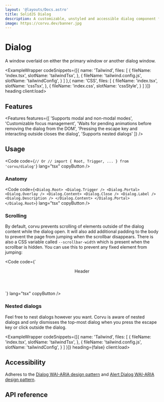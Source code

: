 ```yaml
---
layout: '@layouts/Docs.astro'
title: SolidJS Dialog
description: A customizable, unstyled and accessible dialog component for SolidJS
image: https://corvu.dev/banner.jpg
---
```


# Dialog

A window overlaid on either the primary window or another dialog window.

<ExampleWrapper codeSnippets={[{
  name: 'Tailwind',
  files: [
    {
      fileName: 'index.tsx',
      slotName: 'tailwindTsx',
    },
    {
      fileName: 'tailwind.config.js',
      slotName: 'tailwindConfig',
    }
  ]
},{
  name: 'CSS',
  files: [
    {
      fileName: 'index.tsx',
      slotName: 'cssTsx',
    },
    {
      fileName: 'index.css',
      slotName: 'cssStyle',
    }
  ]
}]} heading client:load>
  <BasicExample client:load />
  <RawCode slot="tailwindTsx" code={TailwindTsx} lang="tsx" />
  <RawCode slot="tailwindConfig" code={TailwindConfig} lang="js" />
  <RawCode slot="cssTsx" code={CssTsx} lang="tsx" />
  <RawCode slot="cssStyle" code={CssStyle} lang="css" />
</ExampleWrapper>

## Features
<Features features={[
  'Supports modal and non-modal modes',
  'Customizable focus management',
  'Waits for pending animations before removing the dialog from the DOM',
  'Pressing the escape key and interacting outside closes the dialog',
  'Supports nested dialogs'
]} />

## Usage
<Code code={`
// Or
// import { Root, Trigger, ... } from 'corvu/dialog'
`} lang="tsx" copyButton />

### Anatomy

<Code code={`
<Dialog.Root>
  <Dialog.Trigger />
  <Dialog.Portal>
    <Dialog.Overlay />
    <Dialog.Content>
      <Dialog.Close />
      <Dialog.Label />
      <Dialog.Description />
    </Dialog.Content>
  </Dialog.Portal>
</Dialog.Root>
`} lang="tsx" copyButton />

### Scrolling
By default, corvu prevents scrolling of elements outside of the dialog content while the dialog open. It will also add additional padding to the body to prevent the page from jumping when the scrollbar disappears. There is also a CSS variable called `--scrollbar-width` which is present when the scrollbar is hidden. You can use this to prevent any fixed element from jumping:

<Code code={`
<header
  class="fixed top-0 inset-x-0 z-50"
  style={{
    'padding-right': 'var(--scrollbar-width, 0)',
  }}
>
  Header
</header>
`} lang="tsx" copyButton />

### Nested dialogs
Feel free to nest dialogs however you want. Corvu is aware of nested dialogs and only dismisses the top-most dialog when you press the escape key or click outside the dialog.

<ExampleWrapper codeSnippets={[{
  name: 'Tailwind',
  files: [
    {
      fileName: 'index.tsx',
      slotName: 'tailwindTsx',
    },
    {
      fileName: 'tailwind.config.js',
      slotName: 'tailwindConfig',
    }
  ]
}]} heading={false} client:load>
  <NestedExample client:load />
  <RawCode slot="tailwindTsx" code={NestedTailwindTsx} lang="tsx" />
  <RawCode slot="tailwindConfig" code={TailwindConfig} lang="js" />
</ExampleWrapper>

## Accessibility
Adheres to the [Dialog WAI-ARIA design pattern](https://www.w3.org/WAI/ARIA/apg/patterns/dialog-modal) and [Alert Dialog WAI-ARIA design pattern](https://www.w3.org/WAI/ARIA/apg/patterns/alertdialog/).

## API reference

<GenerateApiDocs primitive="Dialog" />
